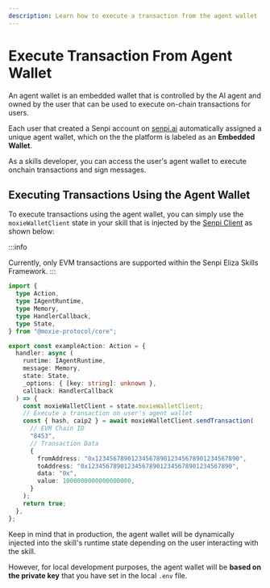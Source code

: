 ```yaml
---
description: Learn how to execute a transaction from the agent wallet
---
```



# Execute Transaction From Agent Wallet

<CopyPageButton />

An agent wallet is an embedded wallet that is controlled by the AI agent and owned by the user that can be used to execute on-chain transactions for users.

Each user that created a Senpi account on [senpi.ai](https://senpi.ai) automatically assigned a unique agent wallet, which on the the platform is labeled as an **Embedded Wallet**.

As a skills developer, you can access the user's agent wallet to execute onchain transactions and sign messages.

## Executing Transactions Using the Agent Wallet

To execute transactions using the agent wallet, you can simply use the `moxieWalletClient` state in your skill that is injected by the [Senpi Client](../../references/moxie-client/index.mdx) as shown below:

:::info

Currently, only EVM transactions are supported within the Senpi Eliza Skills Framework.
:::

```typescript {17-29}
import {
  type Action,
  type IAgentRuntime,
  type Memory,
  type HandlerCallback,
  type State,
} from "@moxie-protocol/core";

export const exampleAction: Action = {
  handler: async (
    runtime: IAgentRuntime,
    message: Memory,
    state: State,
    _options: { [key: string]: unknown },
    callback: HandlerCallback
  ) => {
    const moxieWalletClient = state.moxieWalletClient;
    // Execute a transaction on user's agent wallet
    const { hash, caip2 } = await moxieWalletClient.sendTransaction(
      // EVM Chain ID
      "8453",
      // Transaction Data
      {
        fromAddress: "0x1234567890123456789012345678901234567890",
        toAddress: "0x1234567890123456789012345678901234567890",
        data: "0x",
        value: 1000000000000000000,
      }
    );
    return true;
  },
};
```

Keep in mind that in production, the agent wallet will be dynamically injected into the skill's runtime state depending on the user interacting with the skill.

However, for local development purposes, the agent wallet will be **based on the private key** that you have set in the local `.env` file.

<DeveloperSupport />
